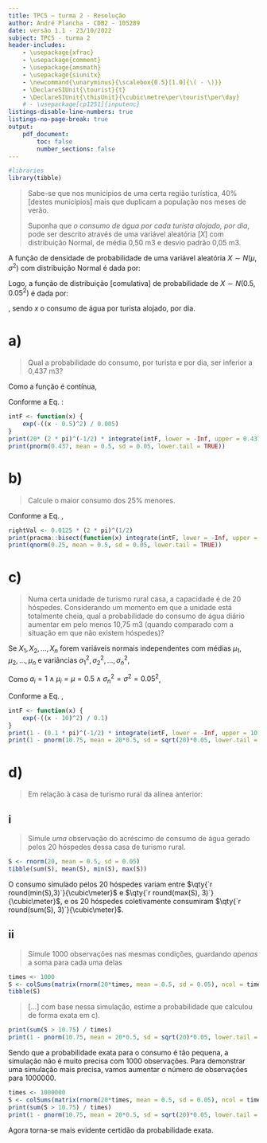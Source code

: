 ```yaml
---
title: TPC5 – turma 2 - Resolução
author: André Plancha - CDB2 - 105289
date: versão 1.1 - 23/10/2022
subject: TPC5 - turma 2
header-includes:
    - \usepackage{xfrac}
    - \usepackage{comment}
    - \usepackage{amsmath}
    - \usepackage{siunitx}
    - \newcommand{\unaryminus}{\scalebox{0.5}[1.0]{\( - \)}}
    - \DeclareSIUnit{\tourist}{t}
    - \DeclareSIUnit{\thisUnit}{\cubic\metre\per\tourist\per\day}
    # - \usepackage[cp1251]{inputenc}
listings-disable-line-numbers: true
listings-no-page-break: true
output:
    pdf_document:
        toc: false
        number_sections: false
---
```


```r
#libraries
library(tibble)
```

> Sabe-se que nos municípios de uma certa região turística, 40% [destes municípios] mais que duplicam a população nos meses de verão.
>
> Suponha que *o consumo de água por cada turista alojado, por dia*, pode ser descrito através de uma variável aleatória [$X$] com distribuição Normal, de média 0,50 m3 e desvio padrão 0,05 m3.

A função de densidade de probabilidade de uma variável aleatória $X \sim N(\mu,\sigma^2)$ com distribuição Normal é dada por:

```{=latex}
\begin{align}
f(x | \mu, \sigma^2) &= \frac{1}{\sqrt{2 \pi \sigma^2}} \exp \left( - \frac{(x - \mu)^2}{2 \sigma^2} \right) \label{eq:fdn}
\end{align}
```
Logo, a função de distribuição [comulativa] de probabilidade de $X \sim N(0.5,0.05^2)$ é dada por:
```{=latex}
\begin{align}
F(x) = P\{ X \le x\}
    &= \int_{-\infty}^x f(t | \mu = 0.5, \sigma^2 = 0.05^2)\,dt
    \\&=
        \frac{1}{0.05\sqrt{2 \pi}}
        \int_{-\infty}^x \exp \left( - \frac{(t - 0.5)^2}{2 (0.05)^2} \right)\,dt
    \\&=
        20(2 \pi)^{ \unaryminus \sfrac{1}{2}}
        \int_{-\infty}^x \exp \left( - \frac{(t - 0.5)^2}{0.005} \right)\,dt \label{eq:fdp}
\end{align}
```
, sendo $x$ o consumo de água por turista alojado, por dia.

# a)

> Qual a probabilidade do consumo, por turista e por dia, ser inferior a 0,437 m3?

Como a função é contínua,
```{=latex}
\begin{align}
P\{X < x\} &= P\{X \le x\} = F(x).
\end{align}
```
Conforme a Eq. \eqref{eq:fdp}:

```{=latex}
\begin{align}
    P\{X < 0.437\} &= 20(2 \pi)^{ \unaryminus \sfrac{1}{2}} \int_{-\infty}^{0.437} \exp \left( - \frac{(t - 0.5)^2}{0.005} \right) \,dt \label{eq:probabilidade_intervalo}
\end{align}
```

```r
intF <- function(x) {
    exp(-((x - 0.5)^2) / 0.005)
}
print(20* (2 * pi)^(-1/2) * integrate(intF, lower = -Inf, upper = 0.437)$value)
print(pnorm(0.437, mean = 0.5, sd = 0.05, lower.tail = TRUE))
```

# b)
> Calcule o maior consumo dos 25% menores.

Conforme a Eq. \ref{eq:probabilidade_intervalo},
```{=latex}
\begin{align}
P\{X \le x\} &= 0.25 \\[3pt]
20(2 \pi)^{ \unaryminus \sfrac{1}{2}} \int_{-\infty}^{x} \exp \left( - \frac{(t - 0.5)^2}{0.005} \right) \,dt &= 0.25 \\[3pt]
\int_{-\infty}^{x} \exp \left( - \frac{(t - 0.5)^2}{0.005} \right) \,dt &= 0.0125(2 \pi)^{ \sfrac{1}{2}}
\end{align}
```

```r
rightVal <- 0.0125 * (2 * pi)^(1/2)
print(pracma::bisect(function(x) integrate(intF, lower = -Inf, upper = x)$value - rightVal, 0, 1)$root)
print(qnorm(0.25, mean = 0.5, sd = 0.05, lower.tail = TRUE))
```

# c)
> Numa certa unidade de turismo rural casa, a capacidade é de 20 hóspedes. Considerando um momento em que a unidade está totalmente cheia, qual a probabilidade do consumo de água diário aumentar em pelo menos 10,75 m3 (quando comparado com a situação em que não existem hóspedes)?

Se $X_1, X_2, \dots, X_{n}$ forem variáveis normais independentes com médias $\mu_1, \mu_2, \dots, \mu_n$ e variâncias $\sigma_1^2, \sigma_2^2, \dots, \sigma_n^2$,

```{=latex}
\begin{align}
T=\sum_{i=1}^n a_i X_i \sim N \left(\sum_{i=1}^n a_i \mu_i, \sqrt{\sum_{i=1}^n a_i^2\sigma_i^2}\right) \label{eq:var_normais}
\end{align}
```

Como $a_i = 1 \land \mu_i = \mu = 0.5 \land \sigma_n^2 = \sigma^2 = 0.05^2$,

```{=latex}
\begin{align}
T = 20X &\sim N(20 \mu, \sqrt{20 \sigma^2}) \\
        &\sim N(20 \cdot 0.5, \sqrt{20 \cdot 0.05^2}) \\
        &\sim N(10, 0.05)
\end{align}
```

Conforme a Eq. \ref{eq:fdn},
```{=latex}
\begin{align}
P\{T > 10.75\} &= 1 - P\{T \le 10.75\} \\
               &= 1 - \int_{-\infty}^{10.75} f(t | \mu = 20 \cdot 0.5, \sigma = \sqrt{0.05}) \,dt \\
               &= 1 - \frac{1}{\sqrt{0.05} \sqrt{2 \pi}} \int_{-\infty}^{10.75} \exp \left( - \frac{(t - 10)^2}{2 \cdot \left( \sqrt(0.05) \right)^2} \right)\,dt \\
               &= 1 - (0.1 \pi)^{ \unaryminus \sfrac{1}{2}} \int_{-\infty}^{10.75} \exp \left( - \frac{(t - 10)^2}{0.1}\right)\,dt
\end{align}
```

```r
intF <- function(x) {
    exp(-((x - 10)^2) / 0.1)
}
print(1 - (0.1 * pi)^(-1/2) * integrate(intF, lower = -Inf, upper = 10.75)$value)
print(1 - pnorm(10.75, mean = 20*0.5, sd = sqrt(20)*0.05, lower.tail = TRUE))
```

# d)

> Em relação à casa de turismo rural da alínea anterior:

## i
> Simule *uma* observação do acréscimo de consumo de água gerado pelos 20 hóspedes dessa casa de turismo rural.

```r
S <- rnorm(20, mean = 0.5, sd = 0.05)
tibble(sum(S), mean(S), min(S), max(S))
```
O consumo simulado pelos 20 hóspedes variam entre $\qty{`r round(min(S),3)`}{\cubic\meter}$ e $\qty{`r round(max(S), 3)`}{\cubic\meter}$, e os 20 hóspedes coletivamente consumiram $\qty{`r round(sum(S), 3)`}{\cubic\meter}$.

## ii
> Simule 1000 observações nas mesmas condições, guardando *apenas* a soma para cada uma delas

```r
times <- 1000
S <- colSums(matrix(rnorm(20*times, mean = 0.5, sd = 0.05), ncol = times))
tibble(S)
```

> [...] com base nessa simulação, estime a probabilidade que calculou de forma exata em c).

```r
print(sum(S > 10.75) / times)
print(1 - pnorm(10.75, mean = 20*0.5, sd = sqrt(20)*0.05, lower.tail = TRUE))
```

Sendo que a probabilidade exata para o consumo é tão pequena, a simulação não é muito precisa com $\num{1000}$ observações. Para demonstrar uma simulação mais precisa, vamos aumentar o número de observações para $\num{1000000}$.

```r
times <- 1000000
S <- colSums(matrix(rnorm(20*times, mean = 0.5, sd = 0.05), ncol = times))
print(sum(S > 10.75) / times)
print(1 - pnorm(10.75, mean = 20*0.5, sd = sqrt(20)*0.05, lower.tail = TRUE))
```
Agora torna-se mais evidente certidão da probabilidade exata.